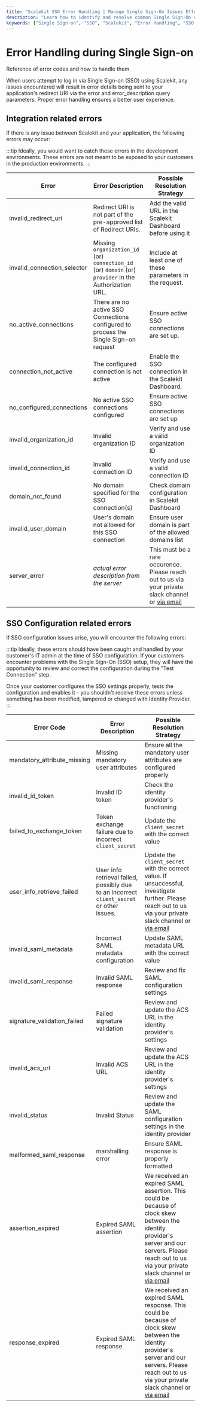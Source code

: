```yaml
---
title: "Scalekit SSO Error Handling | Manage Single Sign-On Issues Effectively"
description: "Learn how to identify and resolve common Single Sign-On errors in Scalekit, ensuring a seamless authentication experience for your users."
keywords: ["Single Sign-on", "SSO", "Scalekit", "Error Handling", "SSO Integration", "OAuth Errors", "Identity Provider", "SSO Configuration", "Error Codes", "User Experience"]
---
```


# Error Handling during Single Sign-on

<Subtitle>
    Reference of error codes and how to handle them
</Subtitle>

When users attempt to log in via Single Sign-on (SSO) using Scalekit, any issues encountered will result in error details being sent to your application's redirect URI via the <SimpleCode>error</SimpleCode> and <SimpleCode>error_description</SimpleCode> query parameters. Proper error handling ensures a better user experience.

## Integration related errors

If there is any issue between Scalekit and your application, the following errors may occur:

:::tip
Ideally, you would want to catch these errors in the development environments. These errors are not meant to be exposed to your customers in the production environments.
:::

| Error                                                | Error Description                                                                                      | Possible Resolution Strategy                                                                                                     |
| ---------------------------------------------------- | ------------------------------------------------------------------------------------------------------ | -------------------------------------------------------------------------------------------------------------------------------- |
| <SimpleCode>invalid_redirect_uri</SimpleCode>        | Redirect URI is not part of the pre-approved list of Redirect URIs.                                    | Add the valid URL in the Scalekit Dashboard before using it                                                                      |
| <SimpleCode>invalid_connection_selector</SimpleCode> | Missing `organization_id` (or) `connection_id` (or) `domain` (or) `provider` in the Authorization URL. | Include at least one of these parameters in the request.                                                                         |
| <SimpleCode>no_active_connections</SimpleCode>       | There are no active SSO Connections configured to process the Single Sign-on request                   | Ensure active SSO connections are set up.                                                                                        |
| <SimpleCode>connection_not_active</SimpleCode>       | The configured connection is not active                                                                | Enable the SSO connection in the Scalekit Dashboard.                                                                             |
| <SimpleCode>no_configured_connections</SimpleCode>   | No active SSO connections configured                                                                   | Ensure active SSO connections are set up                                                                                         |
| <SimpleCode>invalid_organization_id</SimpleCode>     | Invalid organization ID                                                                                | Verify and use a valid organization ID                                                                                           |
| <SimpleCode>invalid_connection_id</SimpleCode>       | Invalid connection ID                                                                                  | Verify and use a valid connection ID                                                                                             |
| <SimpleCode>domain_not_found</SimpleCode>            | No domain specified for the SSO connection(s)                                                          | Check domain configuration in Scalekit Dashboard                                                                                 |
| <SimpleCode>invalid_user_domain</SimpleCode>         | User's domain not allowed for this SSO connection                                                      | Ensure user domain is part of the allowed domains list                                                                           |
| <SimpleCode>server_error</SimpleCode>                | _actual error description from the server_                                                             | This must be a rare occurence. Please reach out to us via your private slack channel or [via email](mailto:support@scalekit.com) |

## SSO Configuration related errors

If SSO configuration issues arise, you will encounter the following errors:

:::tip
Ideally, these errors should have been caught and handled by your customer's IT admin at the time of SSO configuration. If your customers encounter problems with the Single Sign-On (SSO) setup, they will have the opportunity to review and correct the configuration during the "Test Connection" step.

Once your customer configures the SSO settings properly, tests the configuration and enables it - you shouldn't receive these errors unless something has been modified, tampered or changed with Identity Provider.
:::

| Error Code                                           | Error Description                                                                         | Possible Resolution Strategy                                                                                                                                                                                                         |
| ---------------------------------------------------- | ----------------------------------------------------------------------------------------- | ------------------------------------------------------------------------------------------------------------------------------------------------------------------------------------------------------------------------------------ |
| <SimpleCode>mandatory_attribute_missing</SimpleCode> | Missing mandatory user attributes                                                         | Ensure all the mandatory user attributes are configured properly                                                                                                                                                                     |
| <SimpleCode>invalid_id_token</SimpleCode>            | Invalid ID token                                                                          | Check the identity provider's functioning                                                                                                                                                                                            |
| <SimpleCode>failed_to_exchange_token</SimpleCode>    | Token exchange failure due to incorrect `client_secret`                                   | Update the `client_secret` with the correct value                                                                                                                                                                                    |
| <SimpleCode>user_info_retrieve_failed</SimpleCode>   | User info retrieval failed, possibly due to an incorrect `client_secret` or other issues. | Update the `client_secret` with the correct value. If unsuccessful, investigate further. Please reach out to us via your private slack channel or [via email](mailto:support@scalekit.com)                                           |
| <SimpleCode>invalid_saml_metadata</SimpleCode>       | Incorrect SAML metadata configuration                                                     | Update SAML metadata URL with the correct value                                                                                                                                                                                      |
| <SimpleCode>invalid_saml_response</SimpleCode>       | Invalid SAML response                                                                     | Review and fix SAML configuration settings                                                                                                                                                                                           |
| <SimpleCode>signature_validation_failed</SimpleCode> | Failed signature validation                                                               | Review and update the ACS URL in the identity provider's settings                                                                                                                                                                    |
| <SimpleCode>invalid_acs_url</SimpleCode>             | Invalid ACS URL                                                                           | Review and update the ACS URL in the identity provider's settings                                                                                                                                                                    |
| <SimpleCode>invalid_status</SimpleCode>              | Invalid Status                                                                            | Review and update the SAML configuration settings in the identity provider                                                                                                                                                           |
| <SimpleCode>malformed_saml_response</SimpleCode>     | marshalling error                                                                         | Ensure SAML response is properly formatted                                                                                                                                                                                           |
| <SimpleCode>assertion_expired</SimpleCode>           | Expired SAML assertion                                                                    | We received an expired SAML assertion. This could be because of clock skew between the identity provider's server and our servers. Please reach out to us via your private slack channel or [via email](mailto:support@scalekit.com) |
| <SimpleCode>response_expired</SimpleCode>            | Expired SAML response                                                                     | We received an expired SAML response. This could be because of clock skew between the identity provider's server and our servers. Please reach out to us via your private slack channel or [via email](mailto:support@scalekit.com)  |
